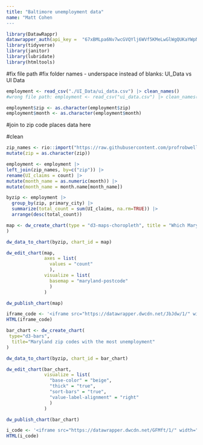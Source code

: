 ```yaml
---
title: "Baltimore unemployment data"
name: "Matt Cohen
---
```


```r
library(DatawRappr)
datawrapper_auth(api_key =  "67xBMLpa6Nv7wcGVQYlj6WVf5KMeLwGlWgQUKaYWpNQElwbJ9FvSMnDrZrmlJpLL", overwrite=TRUE)
library(tidyverse)
library(janitor)
library(lubridate)
library(htmltools)
```
#fix file path
#fix folder names - underspace instead of blanks: UI_Data vs UI Data
```r
employment <- read_csv("./UI_Data/ui_data.csv") |> clean_names()
#wrong file path: employment <- read_csv("ui_data.csv") |> clean_names()
```

```r
employment$zip <- as.character(employment$zip)
employment$month <- as.character(employment$month)
```

#join to zip code places data here

#clean 
```r
zip_names <- rio::import("https://raw.githubusercontent.com/profrobwells/Baltimore/refs/heads/main/fall_2024_indep_study/data/county_zip.csv") |> 
mutate(zip = as.character(zip))

employment <- employment |> 
left_join(zip_names, by=c("zip")) |> 
rename(UI_claims = count) |> 
mutate(month_name = as.numeric(month)) |> 
mutate(month_name = month.name[month_name])


```


```r
byzip <- employment |>
  group_by(zip, primary_city) |>
  summarize(total_count = sum(UI_claims, na.rm=TRUE)) |>
  arrange(desc(total_count)) 
```

```r
map <- dw_create_chart(type = "d3-maps-choropleth", title = "Which Maryland zip codes has the most unemployment filings over the last year?"
)
```

```r
dw_data_to_chart(byzip, chart_id = map)
```

```r
dw_edit_chart(map, 
              axes = list(
                values = "count"
                ), 
              visualize = list(
                basemap = "maryland-postcode"
                )
              )
```

```r
dw_publish_chart(map)
```

```r
iframe_code <- '<iframe src="https://datawrapper.dwcdn.net/JbJdw/1/" width="100%" height="400" style="border: none;"></iframe>'
HTML(iframe_code)
```

```r
bar_chart <- dw_create_chart(
 type="d3-bars",
  title="Maryland zip codes with the most unemployment"
)
```

```r
dw_data_to_chart(byzip, chart_id = bar_chart)
```

```r
dw_edit_chart(bar_chart, 
              visualize = list(
                "base-color" = "beige",
                "thick" = "true",
                "sort-bars" = "true",
                "value-label-alignment" = "right"
                )
              )
```

```r
dw_publish_chart(bar_chart)
```

```r
i_code <- '<iframe src="https://datawrapper.dwcdn.net/GFMft/1/" width="100%" height="400" style="border: none;"></iframe>'
HTML(i_code)
```

